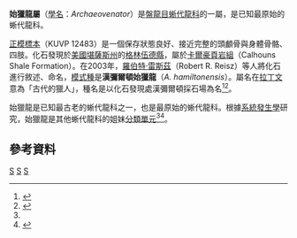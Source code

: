 {{Automatic taxobox
| taxon = Archaeovenator
| authority = Reisz & Dilkes, 2003
| image = ArchaeovenatorDB.jpg
| image_caption = 始獵龍的想像圖
| fossil_range = {{fossil_range|300}}[[石炭紀|石炭紀]]末期
| type_species = '''漢彌爾頓始獵龍<br>''Archaeovenator hamiltonensis'''''
| type_species_authority = Reisz & Dilkes, 2003 
}}
'''始獵龍屬'''（[[學名|學名]]：''Archaeovenator''）是[[盤龍目|盤龍目]][[蜥代龍科|蜥代龍科]]的一屬，是已知最原始的蜥代龍科。

[[正模標本|正模標本]]（KUVP 12483）是一個保存狀態良好、接近完整的頭顱骨與身體骨骼、四肢。化石發現於[[美國|美國]][[堪薩斯州|堪薩斯州]]的[[格林伍德縣|格林伍德縣]]，屬於[[卡爾豪頁岩組|卡爾豪頁岩組]]（Calhouns Shale Formation）。在2003年，[[羅伯特·雷斯茲|羅伯特·雷斯茲]]（Robert R. Reisz）等人將化石進行敘述、命名，[[模式種|模式種]]是'''漢彌爾頓始獵龍'''（''A. hamiltonensis''）。屬名在[[拉丁文|拉丁文]]意為「古代的獵人」，種名是以化石發現處漢彌爾頓採石場為名<ref>{{cite web |url=http://www.erin.utoronto.ca/~w3reisz/pdf/reisz_dilkes2003.pdf |title=存档副本 |accessdate=2007-11-04 |deadurl=yes |archiveurl=https://web.archive.org/web/20110522082139/http://www.erin.utoronto.ca/~w3reisz/pdf/reisz_dilkes2003.pdf |archivedate=2011-05-22 }}</ref><ref name=Archaeovenator>{{Cite journal |author=Robert R. Reisz and David W. Dilkes |year=2003 |title=''Archaeovenator hamiltonensis'', a new varanopid from the upper carboniferous of Kansas |url=http://www.erin.utoronto.ca/~w3reisz/pdf/reisz_dilkes2003.pdf |journal=Canadian Journal of Earth Science |volume=40 |issue= |pages=667–678 |doi=10.1139/E02-063 |bibcode=2003CaJES..40..667R |deadurl=yes |archiveurl=https://web.archive.org/web/20110522082139/http://www.erin.utoronto.ca/~w3reisz/pdf/reisz_dilkes2003.pdf |archivedate=2011-05-22 |access-date=2008-12-08 }}</ref>。

始獵龍是已知最古老的蜥代龍科之一，也是最原始的蜥代龍科。根據[[系統發生學|系統發生學]]研究，始獵龍是其他蜥代龍科的姐妹[[分類單元|分類單元]]<ref name=Archaeovenator/><ref name=Reisz2010>{{Cite journal|author=Robert R. Reisz, Michel Laurin and David Marjanovic |year=2010 |title=''Apsisaurus witteri'' from the Lower Permian of Texas: yet another small varanopid synapsid, not a diapsid |journal=Journal of Vertebrate Paleontology |volume=30 |issue=5 |pages=1628–1631 |doi=10.1080/02724634.2010.501441 }}</ref>。

==參考資料==
{{reflist}}
{{基底合弓綱|S.}}
{{Taxonbar|from=Q1526032}}

[[Category:真盤龍亞目|S]]
[[Category:石炭紀合弓類|S]]
[[Category:2003年描述的分类群|S]]


{{Synapsida-stub}}